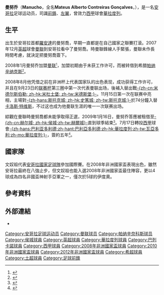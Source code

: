 {{noteta
|G1=uefa|G2=MUFC|G3=西甲|G4=Football
|T=zh-hans:曼努乔·冈卡尔维斯;zh-hk:文奴祖;zh-tw:曼努喬·岡卡爾維斯;
|1=zh-hans:曼努乔;zh-hk:文奴祖;zh-tw:曼努喬;
}}
{{Football player infobox 
|          playername = 曼努乔<br />''Manucho''
|            fullname = 马特斯·阿尔贝托<br />·孔特雷拉斯·冈卡尔维斯
|     englishfullname = Mateus Alberto Contreiras Gonçalves
|               image = [[File:Manucho.jpg|240px]]
|         dateofbirth = {{birth date and age|1983|3|7}}
|         cityofbirth = [[罗安达|罗安达]]
|      countryofbirth = [[安哥拉|安哥拉]]
|              height = {{height|m=1.88}}
|         currentclub = {{link-en|康奈爾|UE Cornellà}}
|          clubnumber = 
|            position = [[前锋_(足球)|前鋒]]、[[翼鋒|左翼]]
|          youthyears = 1997-99
|          youthclubs = Flamenguinhos
|               years = 1999-02 <br />2002-07 <br />2008-09 <br />2008 <br />2009<br />2009-2014<br />2010<br />2011<br />2014-2018<br />2018-
|               clubs = {{tsl|en|Sport Luanda e Benfica|罗安达本菲卡}}<br />[[卢安达石油竞技|竞技石油]]<br />[[曼联|曼联]]<br />→ [[帕纳辛纳克斯|帕纳辛纳克斯]] <br />→ [[赫尔城足球俱乐部|侯城]] <br />[[皇家巴利亞多利德足球俱樂部|-{zh-hans:巴利亚多利德;zh-hant:巴利亞多利德;zh-hk:華拉度列;zh-tw:瓦亞多利;zh-mo:華拉度列;}-]]<br />→ {{link-en|布卡斯波爾|Bucaspor}} <br />→ {{link-en|馬尼亞斯波爾|Manisaspor}} <br />[[巴列卡諾閃電|華歷簡奴]] <br />{{link-en|康奈爾|UE Cornellà}}
|         caps(goals) = 12 {{0}}(5)<br />78 (34)<br />{{0}}1 {{0}}(0)<br />{{0}}10 {{0}}(4)<br />13 {{0}}(2)<br />{{0}}98 {{0}}(19)<br />{{0}}12 {{0}}(2)<br />{{0}}9 {{0}}(0)<br />{{0}}112 {{0}}(14)<br />{{0}}2 {{0}}(0)
|       nationalyears = 2006-2017
|        nationalteam = [[安哥拉国家足球队|安哥拉]]
| nationalcaps(goals) = 53 {{0}}(22)
|            pcupdate = 2019年1月29日 (六) 13:40 (UTC)
|            ntupdate = 2017.8.7
}}
'''曼努乔'''（'''Manucho'''，全名'''Mateus Alberto Contreiras Gonçalves'''，{{bd|1983年|3月7日|catidx=Manucho}}），是一名[[安哥拉|安哥拉]]足球运动员，司識[[前锋_(足球)|前鋒]]、[[翼鋒|左翼]]，曾效力[[西甲|西甲]]球會[[皇家巴利亞多利德足球俱樂部|華拉度列]]。

== 生平 ==
出生於安哥拉首都[[羅安達|羅安達]]的曼努喬，早期一直都是在自己國家之聯賽打滾。2007年12月[[英超|英超]]球會[[曼聯|曼聯]]到安哥拉看中了曼努喬。時曼聯鋒線人手緊張，曼聯未作長時間考慮，就決定把曼努喬簽下。

2008年1月曼努乔加盟[[曼联|曼联]]<small><ref>{{Cite web |url=http://news.bbc.co.uk/sport2/hi/football/teams/m/man_utd/7156290.stm |title=Man Utd to sign striker Manucho |accessdate=2008-09-04 |archive-date=2009-01-13 |archive-url=https://web.archive.org/web/20090113112324/http://news.bbc.co.uk/sport2/hi/football/teams/m/man_utd/7156290.stm |dead-url=no }}</ref></small>，加盟初期由于未获工作许可，而被转借到希腊[[帕纳辛纳克斯|帕纳辛纳克斯]]<small><ref>{{Cite web |url=http://news.bbc.co.uk/sport2/hi/football/teams/m/man_utd/7219761.stm |title=Manucho set for Greek loan move |accessdate=2008-09-04 |archive-date=2009-01-13 |archive-url=https://web.archive.org/web/20090113122629/http://news.bbc.co.uk/sport2/hi/football/teams/m/man_utd/7219761.stm |dead-url=no }}</ref></small>。

2008年8月他凭借之前在非洲杯上代表国家队的出色表现，成功获得工作许可，并且在9月23日的[[英格蘭聯賽盃|联赛杯]]第三圈中第一次代表曼联出场，後補入替出戰[[米德尔斯堡足球俱乐部|-{zh-cn:米德尔斯伯勒; zh-hk:米杜士堡; zh-tw:米德斯堡;}-]]。11月15日第一次在联赛中亮相，主場對[[斯托克城足球俱乐部|-{zh-hans:斯托克城; zh-hk:史篤城; zh-tw:斯托克城;}-]]於74分鐘入替[[卡洛斯·特维斯|卡洛斯·特维斯]]，不过这也成为他曼联生涯的唯一一次联赛出场。

綜觀在曼聯時曼努喬都未能爭取得正選，2009年1月16日，曼努乔答應被租借至[[赫尔城足球俱乐部|-{zh-cn:赫尔城; zh-hk:侯城;zh-tw:赫爾城}-]]直到球季結束<small><ref name="hull_loan">{{cite news |title=Hull to snap up Man Utd's Manucho |url=http://news.bbc.co.uk/sport1/hi/football/teams/h/hull_city/7832914.stm |publisher=[[BBC|BBC]] Sport |date=2009-01-16 |accessdate=2009-01-16 |archive-date=2009-01-18 |archive-url=https://web.archive.org/web/20090118235239/http://news.bbc.co.uk/sport1/hi/football/teams/h/hull_city/7832914.stm |dead-url=no }}</ref></small>。7月17日轉投[[西甲|西甲]]球會[[皇家巴利亞多利德足球俱樂部|-{zh-hans:巴利亚多利德;zh-hant:巴利亞多利德;zh-hk:華拉度列;zh-tw:瓦亞多利;zh-mo:華拉度列;}-]]，簽約五年<small><ref>{{cite news |language=en |title=Striker Manucho to leave Man Utd |url=http://news.bbc.co.uk/sport2/hi/football/teams/m/man_utd/8156506.stm |publisher=[[BBC|BBC]] Sport |date=2009-07-17 |accessdate=2009-07-18 |archive-date=2009-07-19 |archive-url=https://web.archive.org/web/20090719183752/http://news.bbc.co.uk/sport2/hi/football/teams/m/man_utd/8156506.stm |dead-url=no }}</ref></small>。

== 國家隊 ==
文奴祖代表[[安哥拉國家足球隊|安哥拉國家足球隊]]參加國際賽。在2008年非洲國家盃表現出色，雖然安哥拉最終在八強止步，但文奴祖也能入選2008年非洲國家盃最住陣容，更以4球成為四名非國盃神射手亞軍之一，僅次於5球的伊度奧。

== 參考資料 ==
{{reflist}}

== 外部連結 ==
* {{soccerbase|48390|曼努乔}}

{{DEFAULTSORT:Manucho}}
[[Category:安哥拉足球运动员|Category:安哥拉足球运动员]]
[[Category:曼联球员|Category:曼联球员]]
[[Category:帕纳辛奈科斯球员|Category:帕纳辛奈科斯球员]]
[[Category:侯城球員|Category:侯城球員]]
[[Category:英超球員|Category:英超球員]]
[[Category:華拉度列球員|Category:華拉度列球員]]
[[Category:巴列卡諾球員|Category:巴列卡諾球員]]
[[Category:西甲球員|Category:西甲球員]]
[[Category:2008年非洲國家盃球員|Category:2008年非洲國家盃球員]]
[[Category:2010年非洲國家盃球員|Category:2010年非洲國家盃球員]]
[[Category:2012年非洲國家盃球員|Category:2012年非洲國家盃球員]]
[[Category:希超球員|Category:希超球員]]
[[Category:土超球員|Category:土超球員]]
[[Category:足球前鋒|Category:足球前鋒]]